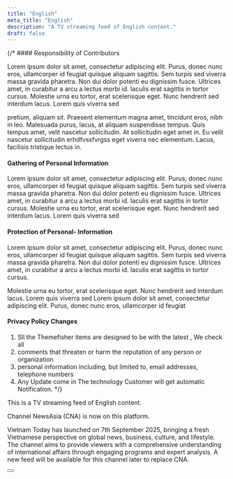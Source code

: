 ```yaml
---
title: "English"
meta_title: "English"
description: "A TV streaming feed of English content."
draft: false
---
```


{/* #### Responsibility of Contributors

Lorem ipsum dolor sit amet, consectetur adipiscing elit. Purus, donec nunc eros, ullamcorper id feugiat quisque aliquam sagittis. Sem turpis sed viverra massa gravida pharetra. Non dui dolor potenti eu dignissim fusce. Ultrices amet, in curabitur a arcu a lectus morbi id. Iaculis erat sagittis in tortor cursus. Molestie urna eu tortor, erat scelerisque eget. Nunc hendrerit sed interdum lacus. Lorem quis viverra sed

pretium, aliquam sit. Praesent elementum magna amet, tincidunt eros, nibh in leo. Malesuada purus, lacus, at aliquam suspendisse tempus. Quis tempus amet, velit nascetur sollicitudin. At sollicitudin eget amet in. Eu velit nascetur sollicitudin erhdfvssfvrgss eget viverra nec elementum. Lacus, facilisis tristique lectus in.

#### Gathering of Personal Information

Lorem ipsum dolor sit amet, consectetur adipiscing elit. Purus, donec nunc eros, ullamcorper id feugiat quisque aliquam sagittis. Sem turpis sed viverra massa gravida pharetra. Non dui dolor potenti eu dignissim fusce. Ultrices amet, in curabitur a arcu a lectus morbi id. Iaculis erat sagittis in tortor cursus. Molestie urna eu tortor, erat scelerisque eget. Nunc hendrerit sed interdum lacus. Lorem quis viverra sed

#### Protection of Personal- Information

Lorem ipsum dolor sit amet, consectetur adipiscing elit. Purus, donec nunc eros, ullamcorper id feugiat quisque aliquam sagittis. Sem turpis sed viverra massa gravida pharetra. Non dui dolor potenti eu dignissim fusce. Ultrices amet, in curabitur a arcu a lectus morbi id. Iaculis erat sagittis in tortor cursus.

Molestie urna eu tortor, erat scelerisque eget. Nunc hendrerit sed interdum lacus. Lorem quis viverra sed
Lorem ipsum dolor sit amet, consectetur adipiscing elit. Purus, donec nunc eros, ullamcorper id feugiat

#### Privacy Policy Changes

1. Sll the Themefisher items are designed to be with the latest , We check all
2. comments that threaten or harm the reputation of any person or organization
3. personal information including, but limited to, email addresses, telephone numbers
4. Any Update come in The technology Customer will get automatic Notification. */}

This is a TV streaming feed of English content. 

Channel NewsAsia (CNA) is now on this platform.

Vietnam Today has launched on 7th September 2025, bringing a fresh Vietnamese perspective on global news, 
business, culture, and lifestyle. The channel aims to provide viewers with a comprehensive understanding 
of international affairs through engaging programs and expert analysis. A new feed will be available for 
this channel later to replace CNA.

<Youtube client:load id="XWq5kBlakcQ" title="Channel News Asia - International Feed" />

<Button label="CNA TV Schedule" link="https://www.channelnewsasia.com/watch/tv-schedule" style="solid" />
